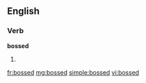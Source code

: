 ==English==
===Verb===
'''bossed'''
# {{past of|[[boss]]}}

[[fr:bossed]]
[[mg:bossed]]
[[simple:bossed]]
[[vi:bossed]]